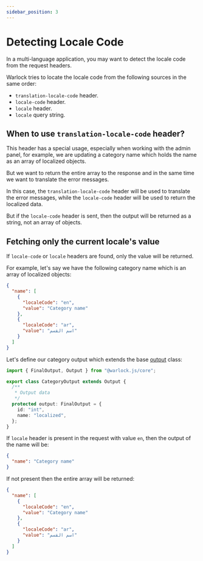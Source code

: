 ```yaml
---
sidebar_position: 3
---
```


# Detecting Locale Code

In a multi-language application, you may want to detect the locale code from the request headers.

Warlock tries to locate the locale code from the following sources in the same order:

- `translation-locale-code` header.
- `locale-code` header.
- `locale` header.
- `locale` query string.

## When to use `translation-locale-code` header?

This header has a special usage, especially when working with the admin panel, for example, we are updating a category name which holds the name as an array of localized objects.

But we want to return the entire array to the response and in the same time we want to translate the error messages.

In this case, the `translation-locale-code` header will be used to translate the error messages, while the `locale-code` header will be used to return the localized data.

But if the `locale-code` header is sent, then the output will be returned as a string, not an array of objects.

## Fetching only the current locale's value

If `locale-code` or `locale` headers are found, only the value will be returned.

For example, let's say we have the following category name which is an array of localized objects:

```json
{
  "name": [
    {
      "localeCode": "en",
      "value": "Category name"
    },
    {
      "localeCode": "ar",
      "value": "اسم القسم"
    }
  ]
}
```

Let's define our category output which extends the base [output](./../http/output) class:

```ts title="src/app/categories/output/category-output.ts"
import { FinalOutput, Output } from "@warlock.js/core";

export class CategoryOutput extends Output {
  /**
   * Output data
   */
  protected output: FinalOutput = {
    id: "int",
    name: "localized",
  };
}
```

If `locale` header is present in the request with value `en`, then the output of the name will be:

```json
{
  "name": "Category name"
}
```

If not present then the entire array will be returned:

```json
{
  "name": [
    {
      "localeCode": "en",
      "value": "Category name"
    },
    {
      "localeCode": "ar",
      "value": "اسم القسم"
    }
  ]
}
```
